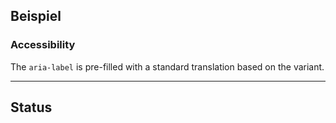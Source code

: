 ## Beispiel

### Accessibility

The `aria-label` is pre-filled with a standard translation based on the variant.

<LiveCodeEditor />

---

## Status

<LiveCodeEditor example="status" />
